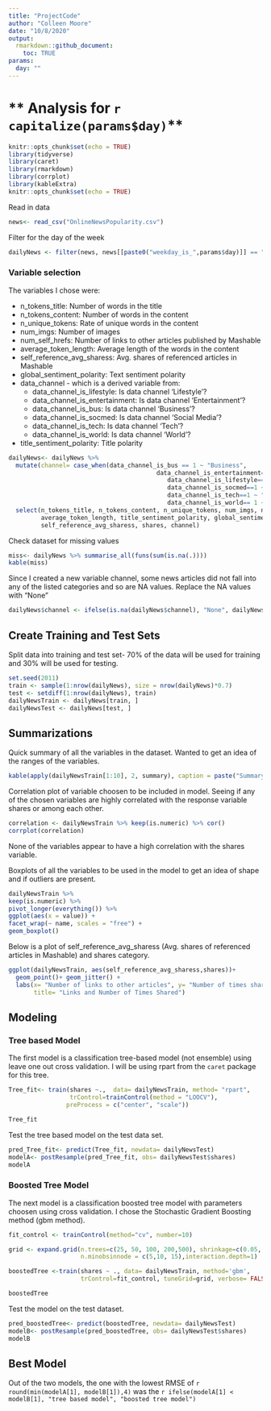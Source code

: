 ```yaml
---
title: "ProjectCode"
author: "Colleen Moore"
date: "10/8/2020"
output:
  rmarkdown::github_document:
    toc: TRUE
params:
  day: ""
---
```

# ** Analysis for `r capitalize(params$day) `**

```r
knitr::opts_chunk$set(echo = TRUE)
library(tidyverse)
library(caret)
library(rmarkdown)
library(corrplot)
library(kableExtra)
knitr::opts_chunk$set(echo = TRUE)
```


Read in data
```r
news<- read_csv("OnlineNewsPopularity.csv")
```


Filter for the day of the week
```r
dailyNews <- filter(news, news[[paste0("weekday_is_",params$day)]] == "1")
```


### Variable selection 
The variables I chose were:

* n_tokens_title: Number of words in the title    
* n_tokens_content: Number of words in the content    
* n_unique_tokens: Rate of unique words in the content    
* num_imgs: Number of images     
* num_self_hrefs: Number of links to other articles published by Mashable   
* average_token_length: Average length of the words in the content  
* self_reference_avg_sharess: Avg. shares of referenced articles in Mashable 
* global_sentiment_polarity: Text sentiment polarity
* data_channel - which is  a derived variable from:
    + data_channel_is_lifestyle: Is data channel 'Lifestyle'? 
    + data_channel_is_entertainment: Is data channel 'Entertainment'? 
    + data_channel_is_bus: Is data channel 'Business'? 
    + data_channel_is_socmed: Is data channel 'Social Media'? 
    + data_channel_is_tech: Is data channel 'Tech'? 
    + data_channel_is_world: Is data channel 'World'? 
* title_sentiment_polarity: Title polarity 

```r
dailyNews<- dailyNews %>% 
  mutate(channel= case_when(data_channel_is_bus == 1 ~ "Business",
                                         data_channel_is_entertainment==1 ~"Entertainment",
                                            data_channel_is_lifestyle== 1 ~ "Lifesytle",
                                            data_channel_is_socmed==1 ~ "SocialMedia",
                                            data_channel_is_tech==1 ~ "Tech",
                                            data_channel_is_world== 1 ~ "World")) %>% 
  select(n_tokens_title, n_tokens_content, n_unique_tokens, num_imgs, num_self_hrefs, 
         average_token_length, title_sentiment_polarity, global_sentiment_polarity,
         self_reference_avg_sharess, shares, channel)
```

Check dataset for missing values
```r
miss<- dailyNews %>% summarise_all(funs(sum(is.na(.))))
kable(miss)
```

Since I created a new variable channel, some news articles did not fall into any of the listed categories and so are NA values. Replace the NA values with "None"

```r
dailyNews$channel <- ifelse(is.na(dailyNews$channel), "None", dailyNews$channel)
```

##  Create Training and Test Sets

Split data into training and test set- 70% of the data will be used for training and 30% will be used for testing. 

```r
set.seed(2011)
train <- sample(1:nrow(dailyNews), size = nrow(dailyNews)*0.7)
test <- setdiff(1:nrow(dailyNews), train)
dailyNewsTrain <- dailyNews[train, ]
dailyNewsTest <- dailyNews[test, ]
```

## Summarizations

Quick summary of all the variables in the dataset. Wanted to get an idea of the ranges of the variables. 

```r
kable(apply(dailyNewsTrain[1:10], 2, summary), caption = paste("Summary of Variables"), digits= 1)
```


Correlation plot of variable choosen to be included in model. Seeing if any of the chosen variables are highly correlated with the response variable shares or among each other. 

```r
correlation <- dailyNewsTrain %>% keep(is.numeric) %>% cor()
corrplot(correlation)
```

None of the variables appear to have a high correlation with the shares variable. 

Boxplots of all the variables to be used in the model to get an idea of shape and if outliers are present. 
```r
dailyNewsTrain %>%
keep(is.numeric) %>%
pivot_longer(everything()) %>%
ggplot(aes(x = value)) +
facet_wrap(~ name, scales = "free") +
geom_boxplot()
```

Below is a plot of self_reference_avg_sharess (Avg. shares of referenced articles in Mashable) and shares category.  
```r
ggplot(dailyNewsTrain, aes(self_reference_avg_sharess,shares))+ 
  geom_point()+ geom_jitter() + 
  labs(x= "Number of links to other articles", y= "Number of times shared category", 
       title= "Links and Number of Times Shared")
```


## Modeling

### Tree based Model
The first model is a classification tree-based model (not ensemble) using leave one out cross validation. I will be using rpart from the `caret` package for this tree. 

```r

Tree_fit<- train(shares ~.,  data= dailyNewsTrain, method= "rpart",
                 trControl=trainControl(method = "LOOCV"),
                preProcess = c("center", "scale"))

Tree_fit
```

Test the tree based model on the test data set. 

```r
pred_Tree_fit<- predict(Tree_fit, newdata= dailyNewsTest)
modelA<- postResample(pred_Tree_fit, obs= dailyNewsTest$shares)
modelA
```

### Boosted Tree Model
The next model is a classification boosted tree model with parameters choosen using cross validation.  I chose the Stochastic Gradient Boosting method (gbm method).

```r
fit_control <- trainControl(method="cv", number=10)

grid <- expand.grid(n.trees=c(25, 50, 100, 200,500), shrinkage=c(0.05, 0.1, 0.15),
                    n.minobsinnode = c(5,10, 15),interaction.depth=1)

boostedTree <-train(shares ~ ., data= dailyNewsTrain, method='gbm',
                    trControl=fit_control, tuneGrid=grid, verbose= FALSE)

boostedTree
```

Test the model on the test dataset. 

```r
pred_boostedTree<- predict(boostedTree, newdata= dailyNewsTest)
modelB<- postResample(pred_boostedTree, obs= dailyNewsTest$shares)
modelB
```

## Best Model
Out of the two models, the one with the lowest RMSE of  `r  round(min(modelA[1], modelB[1]),4)` was the `r ifelse(modelA[1] < modelB[1], "tree based model", "boosted tree model")`
















